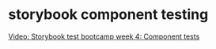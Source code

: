 # storybook component testing

[Video: Storybook test bootcamp week 4: Component tests](https://youtu.be/n3LJP9S7xxs?si=ZXCd6_GcVwsvObjf)